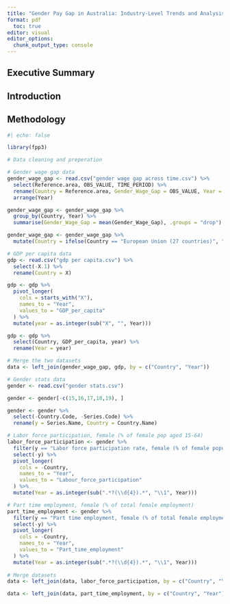 ```yaml
---
title: "Gender Pay Gap in Australia: Industry-Level Trends and Analysis"
format: pdf
  toc: true
editor: visual
editor_options: 
  chunk_output_type: console
---
```

<!-- START: Executive Summary -->
## Executive Summary




<!-- END: Executive Summary -->
<!-- START: Introduction -->
## Introduction










<!-- END: Introduction-->
<!-- START: Methodology -->
## Methodology
```r
#| echo: false

library(fpp3)

# Data cleaning and preperation

# Gender wage gap data
gender_wage_gap <- read.csv("gender wage gap across time.csv") %>% 
  select(Reference.area, OBS_VALUE, TIME_PERIOD) %>% 
  rename(Country = Reference.area, Gender_Wage_Gap = OBS_VALUE, Year = TIME_PERIOD) %>% 
  arrange(Year)

gender_wage_gap <- gender_wage_gap %>%
  group_by(Country, Year) %>%
  summarise(Gender_Wage_Gap = mean(Gender_Wage_Gap), .groups = "drop")

gender_wage_gap <- gender_wage_gap %>%
  mutate(Country = ifelse(Country == "European Union (27 countries)", "European Union", Country))

# GDP per capita data
gdp <- read.csv("gdp per capita.csv") %>% 
  select(-X.1) %>% 
  rename(Country = X)

gdp <- gdp %>%
  pivot_longer(
    cols = starts_with("X"),
    names_to = "Year",
    values_to = "GDP_per_capita"
  ) %>%
  mutate(year = as.integer(sub("X", "", Year))) 

gdp <- gdp %>% 
  select(Country, GDP_per_capita, year) %>% 
  rename(Year = year)

# Merge the two datasets
data <- left_join(gender_wage_gap, gdp, by = c("Country", "Year"))

# Gender stats data
gender <- read.csv("gender stats.csv") 

gender <- gender[-c(15,16,17,18,19), ]

gender <- gender %>% 
  select(-Country.Code, -Series.Code) %>% 
  rename(y = Series.Name, Country = Country.Name)

# Labor force participation, female (% of female pop aged 15-64)
labor_force_participation <- gender %>% 
  filter(y == "Labor force participation rate, female (% of female population ages 15-64) (modeled ILO estimate)") %>% 
  select(-y) %>% 
  pivot_longer(
    cols = -Country,
    names_to = "Year",
    values_to = "Labour_force_participation"
  ) %>%
  mutate(Year = as.integer(sub(".*?(\\d{4}).*", "\\1", Year))) 

# Part time employment, female (% of total female employment)
part_time_employment <- gender %>% 
  filter(y == "Part time employment, female (% of total female employment)") %>% 
  select(-y) %>% 
  pivot_longer(
    cols = -Country,
    names_to = "Year",
    values_to = "Part_time_employment"
  ) %>%
  mutate(Year = as.integer(sub(".*?(\\d{4}).*", "\\1", Year)))
  
# Merge datasets
data <- left_join(data, labor_force_participation, by = c("Country", "Year"))

data <- left_join(data, part_time_employment, by = c("Country", "Year")) 

```












<!-- END: Methodology -->
